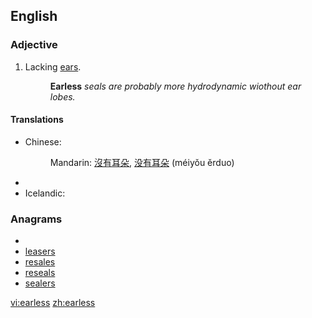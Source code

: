 ==English==

===Adjective===
{{en-adj|-}}

# Lacking [[ear]]s.
#: '''Earless''' ''seals are probably more hydrodynamic wiothout ear lobes.''

====Translations====
{{trans-top|lacking ears}}
* Chinese:
*: Mandarin: [[沒有]][[耳朵]], [[没有]][[耳朵]] (méiyǒu ěrduo)
{{trans-mid}}
* {{trreq|Finnish}}
* Icelandic: {{t|is|eyrnalaus}}
{{trans-bottom}}

===Anagrams===
* {{alphagram|aeelrss}}
* [[leasers#English|leasers]]
* [[resales#English|resales]]
* [[reseals#English|reseals]]
* [[sealers#English|sealers]]


[[vi:earless]]
[[zh:earless]]